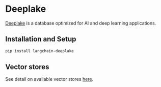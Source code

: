 # Deeplake

[Deeplake](https://www.deeplake.ai/) is a database optimized for AI and deep learning
applications.


## Installation and Setup

```bash
pip install langchain-deeplake
```

## Vector stores

See detail on available vector stores
[here](/oss/integrations/vectorstores/activeloop_deeplake).
